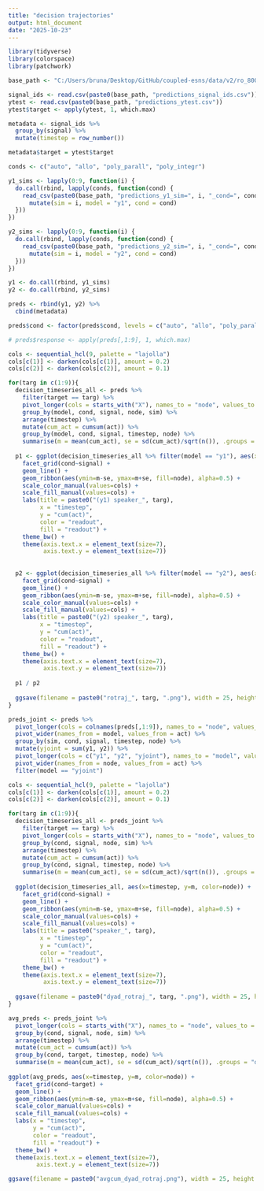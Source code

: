 ```yaml
---
title: "decision trajectories"
output: html_document
date: "2025-10-23"
---
```


```r
library(tidyverse)
library(colorspace)
library(patchwork)
```

```r
base_path <- "C:/Users/bruna/Desktop/GitHub/coupled-esns/data/v2/ro_800_01_04/"
```

```r
signal_ids <- read.csv(paste0(base_path, "predictions_signal_ids.csv"))
ytest <- read.csv(paste0(base_path, "predictions_ytest.csv"))
ytest$target <- apply(ytest, 1, which.max)

metadata <- signal_ids %>%
  group_by(signal) %>%
  mutate(timestep = row_number())

metadata$target = ytest$target
```

```r
conds <- c("auto", "allo", "poly_parall", "poly_integr")

y1_sims <- lapply(0:9, function(i) {
  do.call(rbind, lapply(conds, function(cond) {
    read_csv(paste0(base_path, "predictions_y1_sim=", i, "_cond=", cond, ".csv")) %>%
      mutate(sim = i, model = "y1", cond = cond)
  }))
})

y2_sims <- lapply(0:9, function(i) {
  do.call(rbind, lapply(conds, function(cond) {
    read_csv(paste0(base_path, "predictions_y2_sim=", i, "_cond=", cond, ".csv")) %>%
      mutate(sim = i, model = "y2", cond = cond)
  }))
})

y1 <- do.call(rbind, y1_sims)
y2 <- do.call(rbind, y2_sims)
```

```r
preds <- rbind(y1, y2) %>%
  cbind(metadata)

preds$cond <- factor(preds$cond, levels = c("auto", "allo", "poly_parall", "poly_integr"))

# preds$response <- apply(preds[,1:9], 1, which.max)
```

```r
cols <- sequential_hcl(9, palette = "lajolla")
cols[c(1)] <- darken(cols[c(1)], amount = 0.2)
cols[c(2)] <- darken(cols[c(2)], amount = 0.1)

for(targ in c(1:9)){
  decision_timeseries_all <- preds %>%
    filter(target == targ) %>%
    pivot_longer(cols = starts_with("X"), names_to = "node", values_to = "act") %>%
    group_by(model, cond, signal, node, sim) %>%
    arrange(timestep) %>%
    mutate(cum_act = cumsum(act)) %>%
    group_by(model, cond, signal, timestep, node) %>%
    summarise(m = mean(cum_act), se = sd(cum_act)/sqrt(n()), .groups = "drop")
  
  p1 <- ggplot(decision_timeseries_all %>% filter(model == "y1"), aes(x=timestep, y=m, color=node)) +
    facet_grid(cond~signal) +
    geom_line() +
    geom_ribbon(aes(ymin=m-se, ymax=m+se, fill=node), alpha=0.5) +
    scale_color_manual(values=cols) +
    scale_fill_manual(values=cols) +
    labs(title = paste0("(y1) speaker_", targ),
         x = "timestep",
         y = "cum(act)",
         color = "readout",
         fill = "readout") +
    theme_bw() +
    theme(axis.text.x = element_text(size=7),
          axis.text.y = element_text(size=7))
  
  
  p2 <- ggplot(decision_timeseries_all %>% filter(model == "y2"), aes(x=timestep, y=m, color=node)) +
    facet_grid(cond~signal) +
    geom_line() +
    geom_ribbon(aes(ymin=m-se, ymax=m+se, fill=node), alpha=0.5) +
    scale_color_manual(values=cols) +
    scale_fill_manual(values=cols) +
    labs(title = paste0("(y2) speaker_", targ),
         x = "timestep",
         y = "cum(act)",
         color = "readout",
         fill = "readout") +
    theme_bw() +
    theme(axis.text.x = element_text(size=7),
          axis.text.y = element_text(size=7))
  
  p1 / p2
  
  ggsave(filename = paste0("rotraj_", targ, ".png"), width = 25, height = 10) 
}
```

```r
preds_joint <- preds %>%
  pivot_longer(cols = colnames(preds[,1:9]), names_to = "node", values_to = "act") %>%
  pivot_wider(names_from = model, values_from = act) %>%
  group_by(sim, cond, signal, timestep, node) %>%
  mutate(yjoint = sum(y1, y2)) %>%
  pivot_longer(cols = c("y1", "y2", "yjoint"), names_to = "model", values_to = "act") %>%
  pivot_wider(names_from = node, values_from = act) %>%
  filter(model == "yjoint")
```

```r
cols <- sequential_hcl(9, palette = "lajolla")
cols[c(1)] <- darken(cols[c(1)], amount = 0.2)
cols[c(2)] <- darken(cols[c(2)], amount = 0.1)

for(targ in c(1:9)){
  decision_timeseries_all <- preds_joint %>%
    filter(target == targ) %>%
    pivot_longer(cols = starts_with("X"), names_to = "node", values_to = "act") %>%
    group_by(cond, signal, node, sim) %>%
    arrange(timestep) %>%
    mutate(cum_act = cumsum(act)) %>%
    group_by(cond, signal, timestep, node) %>%
    summarise(m = mean(cum_act), se = sd(cum_act)/sqrt(n()), .groups = "drop")
  
  ggplot(decision_timeseries_all, aes(x=timestep, y=m, color=node)) +
    facet_grid(cond~signal) +
    geom_line() +
    geom_ribbon(aes(ymin=m-se, ymax=m+se, fill=node), alpha=0.5) +
    scale_color_manual(values=cols) +
    scale_fill_manual(values=cols) +
    labs(title = paste0("speaker_", targ),
         x = "timestep",
         y = "cum(act)",
         color = "readout",
         fill = "readout") +
    theme_bw() +
    theme(axis.text.x = element_text(size=7),
          axis.text.y = element_text(size=7))
  
  ggsave(filename = paste0("dyad_rotraj_", targ, ".png"), width = 25, height = 4.5) 
}
```

```r
avg_preds <- preds_joint %>%
  pivot_longer(cols = starts_with("X"), names_to = "node", values_to = "act") %>%
  group_by(cond, signal, node, sim) %>%
  arrange(timestep) %>%
  mutate(cum_act = cumsum(act)) %>%
  group_by(cond, target, timestep, node) %>%
  summarise(m = mean(cum_act), se = sd(cum_act)/sqrt(n()), .groups = "drop")
  
ggplot(avg_preds, aes(x=timestep, y=m, color=node)) +
  facet_grid(cond~target) +
  geom_line() +
  geom_ribbon(aes(ymin=m-se, ymax=m+se, fill=node), alpha=0.5) +
  scale_color_manual(values=cols) +
  scale_fill_manual(values=cols) +
  labs(x = "timestep",
       y = "cum(act)",
       color = "readout",
       fill = "readout") +
  theme_bw() +
  theme(axis.text.x = element_text(size=7),
        axis.text.y = element_text(size=7))

ggsave(filename = paste0("avgcum_dyad_rotraj.png"), width = 25, height = 4.5) 
```

